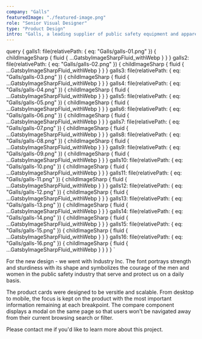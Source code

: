 ```yaml
---
company: "Galls"
featuredImage: "./featured-image.png"
role: "Senior Visual Designer"
type: "Product Design"
intro: "Galls, a leading supplier of public safety equipment and apparel needed to restructure their website and increase their traffic and conversions." 
---
```


  query {
    galls1: file(relativePath: { eq: "Galls/galls-01.png" }) {
      childImageSharp {
        fluid {
          ...GatsbyImageSharpFluid_withWebp
        }
      }
    }
    galls2: file(relativePath: { eq: "Galls/galls-02.png" }) {
      childImageSharp {
        fluid {
          ...GatsbyImageSharpFluid_withWebp
        }
      }
    }
    galls3: file(relativePath: { eq: "Galls/galls-03.png" }) {
      childImageSharp {
        fluid {
          ...GatsbyImageSharpFluid_withWebp
        }
      }
    }
    galls4: file(relativePath: { eq: "Galls/galls-04.png" }) {
      childImageSharp {
        fluid {
          ...GatsbyImageSharpFluid_withWebp
        }
      }
    }
    galls5: file(relativePath: { eq: "Galls/galls-05.png" }) {
      childImageSharp {
        fluid {
          ...GatsbyImageSharpFluid_withWebp
        }
      }
    }
    galls6: file(relativePath: { eq: "Galls/galls-06.png" }) {
      childImageSharp {
        fluid {
          ...GatsbyImageSharpFluid_withWebp
        }
      }
    }
    galls7: file(relativePath: { eq: "Galls/galls-07.png" }) {
      childImageSharp {
        fluid {
          ...GatsbyImageSharpFluid_withWebp
        }
      }
    }
    galls8: file(relativePath: { eq: "Galls/galls-08.png" }) {
      childImageSharp {
        fluid {
          ...GatsbyImageSharpFluid_withWebp
        }
      }
    }
    galls9: file(relativePath: { eq: "Galls/galls-09.png" }) {
      childImageSharp {
        fluid {
          ...GatsbyImageSharpFluid_withWebp
        }
      }
    }
    galls10: file(relativePath: { eq: "Galls/galls-10.png" }) {
      childImageSharp {
        fluid {
          ...GatsbyImageSharpFluid_withWebp
        }
      }
    }
    galls11: file(relativePath: { eq: "Galls/galls-11.png" }) {
      childImageSharp {
        fluid {
          ...GatsbyImageSharpFluid_withWebp
        }
      }
    }
    galls12: file(relativePath: { eq: "Galls/galls-12.png" }) {
      childImageSharp {
        fluid {
          ...GatsbyImageSharpFluid_withWebp
        }
      }
    }
    galls13: file(relativePath: { eq: "Galls/galls-13.png" }) {
      childImageSharp {
        fluid {
          ...GatsbyImageSharpFluid_withWebp
        }
      }
    }
    galls14: file(relativePath: { eq: "Galls/galls-14.png" }) {
      childImageSharp {
        fluid {
          ...GatsbyImageSharpFluid_withWebp
        }
      }
    }
    galls15: file(relativePath: { eq: "Galls/galls-15.png" }) {
      childImageSharp {
        fluid {
          ...GatsbyImageSharpFluid_withWebp
        }
      }
    }
    galls16: file(relativePath: { eq: "Galls/galls-16.png" }) {
      childImageSharp {
        fluid {
          ...GatsbyImageSharpFluid_withWebp
        }
      }
    }
  }
`

<GridTwo>

<ImageContainer classes="large" fluid={props.data.galls1.childImageSharp.fluid} />

<ImageContainer classes="small right" fluid={props.data.galls2.childImageSharp.fluid} />

<p class="small space-me right blog-text">For the new design - we went with Industry Inc. The font portrays strength and sturdiness with its shape and symbolizes the courage of the men and women in the public safety industry that serve and protect us on a daily basis.</p>

<ImageContainer classes="large" fluid={props.data.galls3.childImageSharp.fluid} />

<ImageContainer classes="small right" fluid={props.data.galls4.childImageSharp.fluid} />

<ImageContainer classes="small right" fluid={props.data.galls5.childImageSharp.fluid} />

<ImageContainer classes="small right" fluid={props.data.galls6.childImageSharp.fluid} />

<ImageContainer classes="small right" fluid={props.data.galls7.childImageSharp.fluid} />

<ImageContainer classes="small right" fluid={props.data.galls8.childImageSharp.fluid} />

<ImageContainer classes="large" fluid={props.data.galls9.childImageSharp.fluid} />
<ImageContainer classes="small right" fluid={props.data.galls10.childImageSharp.fluid} />

<p class="small space-me right blog-text">The product cards were designed to be versitle and scalable. From desktop to mobile, the focus is kept on the product with the most important information remaining at each breakpoint. The compare component displays a modal on the same page so that users won't be navigated away from their current browsing search or filter.</p>

<ImageContainer classes="small" fluid={props.data.galls11.childImageSharp.fluid} />
<ImageContainer classes="small" fluid={props.data.galls16.childImageSharp.fluid} />
<ImageContainer classes="small right" fluid={props.data.galls12.childImageSharp.fluid} />
<ImageContainer classes="small right" fluid={props.data.galls13.childImageSharp.fluid} />
<ImageContainer classes="small right" fluid={props.data.galls14.childImageSharp.fluid} />
<ImageContainer classes="small right" fluid={props.data.galls15.childImageSharp.fluid} />


<p class="small right blog-text">Please contact me if you'd like to learn more about this project.</p>

</GridTwo>